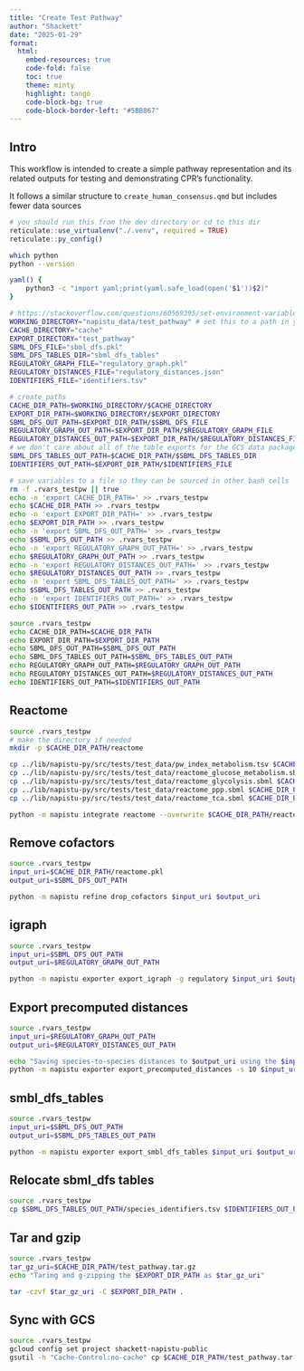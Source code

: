 ```yaml
---
title: "Create Test Pathway"
author: "Shackett"
date: "2025-01-29"
format:
  html:
    embed-resources: true
    code-fold: false
    toc: true
    theme: minty
    highlight: tango
    code-block-bg: true
    code-block-border-left: "#5BB867"
---
```


## Intro

This workflow is intended to create a simple pathway representation and its related outputs for testing and demonstrating CPR's functionality.

It follows a similar structure to `create_human_consensus.qmd` but includes fewer data sources

```r
# you should run this from the dev directory or cd to this dir
reticulate::use_virtualenv("./.venv", required = TRUE)
reticulate::py_config()
```

```bash
which python
python --version
```

```bash
yaml() {
    python3 -c "import yaml;print(yaml.safe_load(open('$1'))$2)"
}

# https://stackoverflow.com/questions/60569395/set-environment-variable-in-bash-in-rmarkdown
WORKING_DIRECTORY="napistu_data/test_pathway" # set this to a path in your local directory
CACHE_DIRECTORY="cache"
EXPORT_DIRECTORY="test_pathway"
SBML_DFS_FILE="sbml_dfs.pkl"
SBML_DFS_TABLES_DIR="sbml_dfs_tables"
REGULATORY_GRAPH_FILE="regulatory_graph.pkl"
REGULATORY_DISTANCES_FILE="regulatory_distances.json"
IDENTIFIERS_FILE="identifiers.tsv"

# create paths
CACHE_DIR_PATH=$WORKING_DIRECTORY/$CACHE_DIRECTORY
EXPORT_DIR_PATH=$WORKING_DIRECTORY/$EXPORT_DIRECTORY
SBML_DFS_OUT_PATH=$EXPORT_DIR_PATH/$SBML_DFS_FILE
REGULATORY_GRAPH_OUT_PATH=$EXPORT_DIR_PATH/$REGULATORY_GRAPH_FILE
REGULATORY_DISTANCES_OUT_PATH=$EXPORT_DIR_PATH/$REGULATORY_DISTANCES_FILE
# we don't care about all of the table exports for the GCS data package; just the identifiers
SBML_DFS_TABLES_OUT_PATH=$CACHE_DIR_PATH/$SBML_DFS_TABLES_DIR
IDENTIFIERS_OUT_PATH=$EXPORT_DIR_PATH/$IDENTIFIERS_FILE

# save variables to a file so they can be sourced in other bash cells
rm -f .rvars_testpw || true
echo -n 'export CACHE_DIR_PATH=' >> .rvars_testpw
echo $CACHE_DIR_PATH >> .rvars_testpw
echo -n 'export EXPORT_DIR_PATH=' >> .rvars_testpw
echo $EXPORT_DIR_PATH >> .rvars_testpw
echo -n 'export SBML_DFS_OUT_PATH=' >> .rvars_testpw
echo $SBML_DFS_OUT_PATH >> .rvars_testpw
echo -n 'export REGULATORY_GRAPH_OUT_PATH=' >> .rvars_testpw
echo $REGULATORY_GRAPH_OUT_PATH >> .rvars_testpw
echo -n 'export REGULATORY_DISTANCES_OUT_PATH=' >> .rvars_testpw
echo $REGULATORY_DISTANCES_OUT_PATH >> .rvars_testpw
echo -n 'export SBML_DFS_TABLES_OUT_PATH=' >> .rvars_testpw
echo $SBML_DFS_TABLES_OUT_PATH >> .rvars_testpw
echo -n 'export IDENTIFIERS_OUT_PATH=' >> .rvars_testpw
echo $IDENTIFIERS_OUT_PATH >> .rvars_testpw

source .rvars_testpw
echo CACHE_DIR_PATH=$CACHE_DIR_PATH
echo EXPORT_DIR_PATH=$EXPORT_DIR_PATH
echo SBML_DFS_OUT_PATH=$SBML_DFS_OUT_PATH
echo SBML_DFS_TABLES_OUT_PATH=$SBML_DFS_TABLES_OUT_PATH
echo REGULATORY_GRAPH_OUT_PATH=$REGULATORY_GRAPH_OUT_PATH
echo REGULATORY_DISTANCES_OUT_PATH=$REGULATORY_DISTANCES_OUT_PATH
echo IDENTIFIERS_OUT_PATH=$IDENTIFIERS_OUT_PATH
```

## Reactome

```bash
source .rvars_testpw
# make the directory if needed
mkdir -p $CACHE_DIR_PATH/reactome

cp ../lib/napistu-py/src/tests/test_data/pw_index_metabolism.tsv $CACHE_DIR_PATH/reactome/
cp ../lib/napistu-py/src/tests/test_data/reactome_glucose_metabolism.sbml $CACHE_DIR_PATH/reactome/
cp ../lib/napistu-py/src/tests/test_data/reactome_glycolysis.sbml $CACHE_DIR_PATH/reactome/
cp ../lib/napistu-py/src/tests/test_data/reactome_ppp.sbml $CACHE_DIR_PATH/reactome/
cp ../lib/napistu-py/src/tests/test_data/reactome_tca.sbml $CACHE_DIR_PATH/reactome/

python -m napistu integrate reactome --overwrite $CACHE_DIR_PATH/reactome/pw_index_metabolism.tsv $CACHE_DIR_PATH/reactome.pkl
```

## Remove cofactors

```bash
source .rvars_testpw
input_uri=$CACHE_DIR_PATH/reactome.pkl
output_uri=$SBML_DFS_OUT_PATH

python -m napistu refine drop_cofactors $input_uri $output_uri
```

## igraph

```bash
source .rvars_testpw
input_uri=$SBML_DFS_OUT_PATH
output_uri=$REGULATORY_GRAPH_OUT_PATH

python -m napistu exporter export_igraph -g regulatory $input_uri $output_uri
```

## Export precomputed distances

```bash
source .rvars_testpw
input_uri=$REGULATORY_GRAPH_OUT_PATH
output_uri=$REGULATORY_DISTANCES_OUT_PATH

echo "Saving species-to-species distances to $output_uri using the $input_uri graph"
python -m napistu exporter export_precomputed_distances -s 10 $input_uri $output_uri
```

## smbl_dfs_tables

```bash
source .rvars_testpw
input_uri=$SBML_DFS_OUT_PATH
output_uri=$SBML_DFS_TABLES_OUT_PATH

python -m napistu exporter export_smbl_dfs_tables $input_uri $output_uri
```

## Relocate sbml_dfs tables

```bash
source .rvars_testpw
cp $SBML_DFS_TABLES_OUT_PATH/species_identifiers.tsv $IDENTIFIERS_OUT_PATH
```

## Tar and gzip

```bash
source .rvars_testpw
tar_gz_uri=$CACHE_DIR_PATH/test_pathway.tar.gz
echo "Taring and g-zipping the $EXPORT_DIR_PATH as $tar_gz_uri"

tar -czvf $tar_gz_uri -C $EXPORT_DIR_PATH .
```

## Sync with GCS

```bash
source .rvars_testpw
gcloud config set project shackett-napistu-public
gsutil -h "Cache-Control:no-cache" cp $CACHE_DIR_PATH/test_pathway.tar.gz gs://shackett-napistu-public/test_pathway.tar.gz
```
